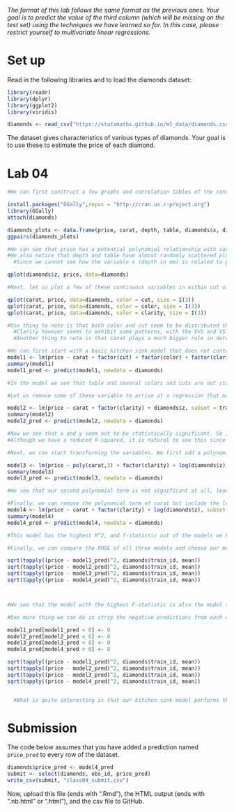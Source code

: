 *The format of this lab follows the same format as the previous
ones. Your goal is to predict the value of the third column
(which will be missing on the test set) using the techniques
we have learned so far. In this case, please restrict yourself
to multivariate linear regressions.*

# Set up

Read in the following libraries and to load the diamonds dataset:

```r
library(readr)
library(dplyr)
library(ggplot2)
library(viridis)

diamonds <- read_csv("https://statsmaths.github.io/ml_data/diamonds.csv")
```

The dataset gives characteristics of various types of diamonds.
Your goal is to use these to estimate the price of each diamond.

# Lab 04

```r
#We can first construct a few graphs and correlation tables of the continuous variables in the data. 

install.packages("GGally",repos = "http://cran.us.r-project.org")
library(GGally)
attach(diamonds) 

diamonds_plots <- data.frame(price, carat, depth, table, diamonds$x, diamonds$y, diamonds$z)
ggpairs(diamonds_plots)

#We can see that price has a potential polynomial relationship with carat, x (length in mm) and y (width in mm). This may mean that a polynomial regression is appropriate if we decide to choose these variables in our regression. 
#We also notice that depth and table have almost randomly scattered plots which may indicate that they may not be very good predictor variables to use in our final model. 
  #Since we cannot see how the variable x (depth in mm) is related to price clearly, I have chosen to plot this seperately and from the plot we see that it has a very exponential relationship, which may warrant taking the log of depth. 

qplot(diamonds$z, price, data=diamonds)
```

```r
#Next, let us plot a few of these continuous variables in within cut of diamonds and color of diamonds

qplot(carat, price, data=diamonds, color = cut, size = I(3))
qplot(carat, price, data=diamonds, color = color, size = I(3))
qplot(carat, price, data=diamonds, color = clarity, size = I(3))

#One thing to note is that both color and cut seem to be distributed the same way when graphed againstprice and carat. There seems to be an indication of a non-linear fit which may require us transforming some of our dependent variables as I pointed out above. 
  #Clarity however seems to exhibit some patterns, with the VVS and VS superior colors having on average higher prices for the same respective carat. 
  #Another thing to note is that carat plays a much bigger role in determining price vs. any of the categorical variables which may       indicate us not needing to place them in our model 


```

```r
#We can first start with a basic kitchen sink model that does not contain any transformations of our independent variables 
model1 <- lm(price ~ carat + factor(cut) + factor(color) + factor(clarity) + depth + table + diamonds$x + diamonds$y + diamonds$z, subset = train_id == "train")
summary(model1)
model1_pred <- predict(model1, newdata = diamonds)

#In the model we see that table and several colors and cuts are not statistically significant (as we predicted above). Another thing to note is that clarity is statistically significant.

```

```r
#Let us remove some of these variable to arrive at a regression that may potentially more accurately capture our data. I have decided to remove the cut, color, depth and table variables since they are not or only slightly statistically significant.

model2 <- lm(price ~ carat + factor(clarity) + diamonds$z, subset = train_id == "train")
summary(model2)
model2_pred <- predict(model2, newdata = diamonds)

#Now we see that x and y seem not to be statistically significant. So I have also decided to remove x and y, which leads to a simialr R squared value and a much higher f-statistic (597 vs. 487.2 with x and y included and 319.6 with all variables included)
#Although we have a reduced R-squared, it is natural to see this since we have removed variables. To see the true improvement in the whole model, we can compare the F-statistic of each model. Our second model seems to have a much higher F-statistic indicating that the model as a whole (vs. the t-statistics that only measure one coefficient at a time) is improved. 
```

```r
#Next, we can start transforming the variables. We first add a polynomial term to the carat regressor and see how that affects our F-statistic and also add a logarithmic transformation to our depth column.

model3 <- lm(price ~ poly(carat,3) + factor(clarity) + log(diamonds$z), subset = train_id == "train")
summary(model3)
model3_pred <- predict(model3, newdata = diamonds)

#We see that our second polynomial term is not significant at all, leading to a lower F-statistic value. This may indicate that our second model is the best one we have. 


```
```r
#Finally, we can remove the polynomial term of carat but include the logarithmic term for the depth of diamonds. Our result model is as follows
model4 <- lm(price ~ carat + factor(clarity) + log(diamonds$z), subset = train_id == "train")
summary(model4)
model4_pred <- predict(model4, newdata = diamonds)

#This model has the highest R^2, and f-statistic out of the models we have checked so far which leads us to believe that this may fit the data the best. Whether it fits the validation set the best will be seen next. 
```


```r
#Finally, we can compare the RMSE of all three models and choose our model based on the results.

sqrt(tapply((price - model1_pred)^2, diamonds$train_id, mean))
sqrt(tapply((price - model2_pred)^2, diamonds$train_id, mean))
sqrt(tapply((price - model3_pred)^2, diamonds$train_id, mean))
sqrt(tapply((price - model4_pred)^2, diamonds$train_id, mean))



#We see that the model with the highest F-statistic is also the model that performs the best on the validation data. It is interesting to note that although the 3rd model does not have the highest f-statistic and also contains a regressor that is not significant (the second degree in the 3rd degree polynomial for carat), it produces the lowest RMSE on both the training and validation data set. The 4th model has the highest f-statistic but does not perform as well on the validation data set. This leads me to choose the 3rd model as my final model. 

#One more thing we can do is strip the negative predictions from each of our models since there are no prices below zero. We do this by replacing all negatively valued predictions with zero and re-analyzing the RMSE of each model. This significantly reduces the RMSE of all models. 

model1_pred[model1_pred < 0] <- 0  
model2_pred[model2_pred < 0] <- 0  
model3_pred[model3_pred < 0] <- 0  
model4_pred[model4_pred < 0] <- 0  

sqrt(tapply((price - model1_pred)^2, diamonds$train_id, mean))
sqrt(tapply((price - model2_pred)^2, diamonds$train_id, mean))
sqrt(tapply((price - model3_pred)^2, diamonds$train_id, mean))
sqrt(tapply((price - model4_pred)^2, diamonds$train_id, mean))


  #What is quite interesting is that our kitchen sink model performs the best for our validation data set, as opposed to transforming the variables or not including the variables that are not significant. This could be a result from the sampling of our data and as such, I have decided to opt for the the fourth model as my final model as I believe that will perform the best out of sample. 
```

# Submission

The code below assumes that you have added a prediction named
`price_pred` to every row of the dataset.

```r
diamonds$price_pred <- model4_pred
submit <- select(diamonds, obs_id, price_pred)
write_csv(submit, "class04_submit.csv")
```

Now, upload this file (ends with ".Rmd"), the HTML output
(ends with ".nb.html" or ".html"), and the csv file to
GitHub.
